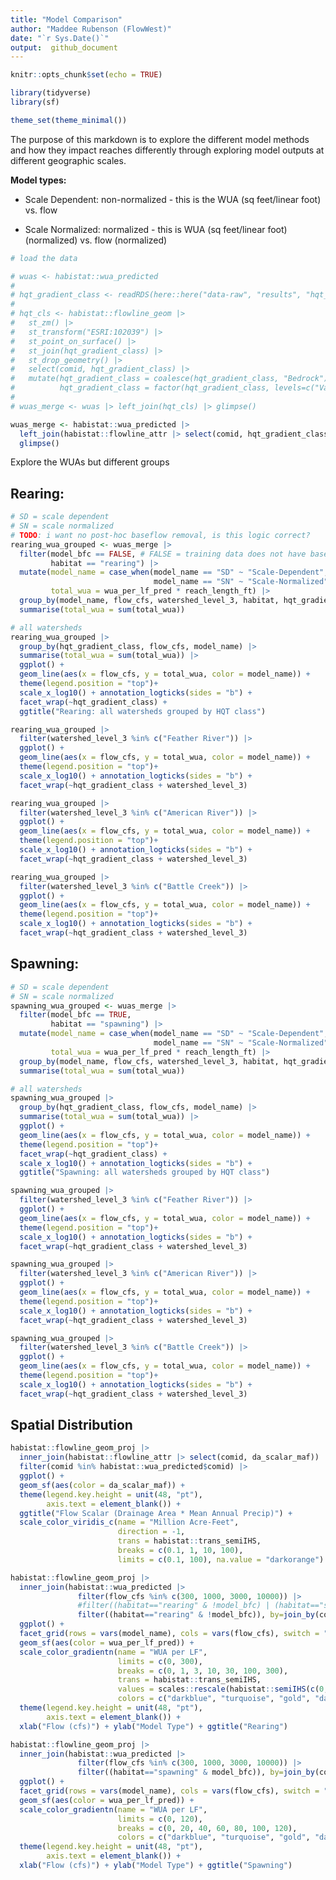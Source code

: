 ```yaml
---
title: "Model Comparison"
author: "Maddee Rubenson (FlowWest)"
date: "`r Sys.Date()`"
output:  github_document
---
```


```r
knitr::opts_chunk$set(echo = TRUE)

library(tidyverse)
library(sf)

theme_set(theme_minimal())

```

The purpose of this markdown is to explore the different model methods and how they impact reaches differently through exploring model outputs at different geographic scales.

**Model types:**

-   Scale Dependent: non-normalized - this is the WUA (sq feet/linear foot) vs. flow

-   Scale Normalized: normalized - this is WUA (sq feet/linear foot) (normalized) vs. flow (normalized)

```r
# load the data

# wuas <- habistat::wua_predicted
# 
# hqt_gradient_class <- readRDS(here::here("data-raw", "results", "hqt_gradient_class.Rds"))
# 
# hqt_cls <- habistat::flowline_geom |>
#   st_zm() |>
#   st_transform("ESRI:102039") |> 
#   st_point_on_surface() |>
#   st_join(hqt_gradient_class) |>
#   st_drop_geometry() |> 
#   select(comid, hqt_gradient_class) |> 
#   mutate(hqt_gradient_class = coalesce(hqt_gradient_class, "Bedrock"),
#          hqt_gradient_class = factor(hqt_gradient_class, levels=c("Valley Lowland", "Valley Foothill", "Bedrock"))) 
# 
# wuas_merge <- wuas |> left_join(hqt_cls) |> glimpse()

wuas_merge <- habistat::wua_predicted |> 
  left_join(habistat::flowline_attr |> select(comid, hqt_gradient_class)) |>
  glimpse()
```

Explore the WUAs but different groups

## Rearing:

```r
# SD = scale dependent
# SN = scale normalized
# TODO: i want no post-hoc baseflow removal, is this logic correct?
rearing_wua_grouped <- wuas_merge |> 
  filter(model_bfc == FALSE, # FALSE = training data does not have baseflow channel = baseflow channel was removed
         habitat == "rearing") |> 
  mutate(model_name = case_when(model_name == "SD" ~ "Scale-Dependent",
                                model_name == "SN" ~ "Scale-Normalized"),
         total_wua = wua_per_lf_pred * reach_length_ft) |> 
  group_by(model_name, flow_cfs, watershed_level_3, habitat, hqt_gradient_class) |> 
  summarise(total_wua = sum(total_wua))

# all watersheds
rearing_wua_grouped |> 
  group_by(hqt_gradient_class, flow_cfs, model_name) |> 
  summarise(total_wua = sum(total_wua)) |> 
  ggplot() + 
  geom_line(aes(x = flow_cfs, y = total_wua, color = model_name)) +
  theme(legend.position = "top")+
  scale_x_log10() + annotation_logticks(sides = "b") +
  facet_wrap(~hqt_gradient_class) +
  ggtitle("Rearing: all watersheds grouped by HQT class")

rearing_wua_grouped |> 
  filter(watershed_level_3 %in% c("Feather River")) |> 
  ggplot() + 
  geom_line(aes(x = flow_cfs, y = total_wua, color = model_name)) +
  theme(legend.position = "top")+
  scale_x_log10() + annotation_logticks(sides = "b") +
  facet_wrap(~hqt_gradient_class + watershed_level_3)

rearing_wua_grouped |> 
  filter(watershed_level_3 %in% c("American River")) |> 
  ggplot() + 
  geom_line(aes(x = flow_cfs, y = total_wua, color = model_name)) +
  theme(legend.position = "top")+
  scale_x_log10() + annotation_logticks(sides = "b") +
  facet_wrap(~hqt_gradient_class + watershed_level_3)

rearing_wua_grouped |> 
  filter(watershed_level_3 %in% c("Battle Creek")) |> 
  ggplot() + 
  geom_line(aes(x = flow_cfs, y = total_wua, color = model_name)) +
  theme(legend.position = "top")+
  scale_x_log10() + annotation_logticks(sides = "b") +
  facet_wrap(~hqt_gradient_class + watershed_level_3)
```

## Spawning:

```r
# SD = scale dependent
# SN = scale normalized
spawning_wua_grouped <- wuas_merge |> 
  filter(model_bfc == TRUE,
         habitat == "spawning") |> 
  mutate(model_name = case_when(model_name == "SD" ~ "Scale-Dependent",
                                model_name == "SN" ~ "Scale-Normalized"),
         total_wua = wua_per_lf_pred * reach_length_ft) |> 
  group_by(model_name, flow_cfs, watershed_level_3, habitat, hqt_gradient_class) |> 
  summarise(total_wua = sum(total_wua))

# all watersheds
spawning_wua_grouped |> 
  group_by(hqt_gradient_class, flow_cfs, model_name) |> 
  summarise(total_wua = sum(total_wua)) |> 
  ggplot() + 
  geom_line(aes(x = flow_cfs, y = total_wua, color = model_name)) +
  theme(legend.position = "top")+
  facet_wrap(~hqt_gradient_class) + 
  scale_x_log10() + annotation_logticks(sides = "b") +
  ggtitle("Spawning: all watersheds grouped by HQT class") 

spawning_wua_grouped |> 
  filter(watershed_level_3 %in% c("Feather River")) |> 
  ggplot() + 
  geom_line(aes(x = flow_cfs, y = total_wua, color = model_name)) +
  theme(legend.position = "top")+
  scale_x_log10() + annotation_logticks(sides = "b") +
  facet_wrap(~hqt_gradient_class + watershed_level_3)

spawning_wua_grouped |> 
  filter(watershed_level_3 %in% c("American River")) |> 
  ggplot() + 
  geom_line(aes(x = flow_cfs, y = total_wua, color = model_name)) +
  theme(legend.position = "top")+
  scale_x_log10() + annotation_logticks(sides = "b") +
  facet_wrap(~hqt_gradient_class + watershed_level_3)

spawning_wua_grouped |> 
  filter(watershed_level_3 %in% c("Battle Creek")) |> 
  ggplot() + 
  geom_line(aes(x = flow_cfs, y = total_wua, color = model_name)) +
  theme(legend.position = "top")+
  scale_x_log10() + annotation_logticks(sides = "b") +
  facet_wrap(~hqt_gradient_class + watershed_level_3)
```

## Spatial Distribution

```r
habistat::flowline_geom_proj |>
  inner_join(habistat::flowline_attr |> select(comid, da_scalar_maf)) |>
  filter(comid %in% habistat::wua_predicted$comid) |>
  ggplot() +
  geom_sf(aes(color = da_scalar_maf)) + 
  theme(legend.key.height = unit(48, "pt"),
        axis.text = element_blank()) + 
  ggtitle("Flow Scalar (Drainage Area * Mean Annual Precip)") + 
  scale_color_viridis_c(name = "Million Acre-Feet", 
                        direction = -1, 
                        trans = habistat::trans_semiIHS, 
                        breaks = c(0.1, 1, 10, 100), 
                        limits = c(0.1, 100), na.value = "darkorange")
```

```r
habistat::flowline_geom_proj |>
  inner_join(habistat::wua_predicted |> 
               filter(flow_cfs %in% c(300, 1000, 3000, 10000)) |>
               #filter((habitat=="rearing" & !model_bfc) | (habitat=="spawning" & model_bfc))
               filter((habitat=="rearing" & !model_bfc)), by=join_by(comid)) |>
  ggplot() +
  facet_grid(rows = vars(model_name), cols = vars(flow_cfs), switch = "both") + 
  geom_sf(aes(color = wua_per_lf_pred)) + 
  scale_color_gradientn(name = "WUA per LF",
                        limits = c(0, 300),
                        breaks = c(0, 1, 3, 10, 30, 100, 300), 
                        trans = habistat::trans_semiIHS,
                        values = scales::rescale(habistat::semiIHS(c(0, 1, 3, 10, 30, 100, 300))),
                        colors = c("darkblue", "turquoise", "gold", "darkorange", "darkred", "violetred4", "mediumvioletred")) + 
  theme(legend.key.height = unit(48, "pt"),
        axis.text = element_blank()) + 
  xlab("Flow (cfs)") + ylab("Model Type") + ggtitle("Rearing")
```

```r
habistat::flowline_geom_proj |>
  inner_join(habistat::wua_predicted |> 
               filter(flow_cfs %in% c(300, 1000, 3000, 10000)) |>
               filter((habitat=="spawning" & model_bfc)), by=join_by(comid)) |>
  ggplot() +
  facet_grid(rows = vars(model_name), cols = vars(flow_cfs), switch = "both") + 
  geom_sf(aes(color = wua_per_lf_pred)) + 
  scale_color_gradientn(name = "WUA per LF",
                        limits = c(0, 120),
                        breaks = c(0, 20, 40, 60, 80, 100, 120), 
                        colors = c("darkblue", "turquoise", "gold", "darkorange", "darkred", "violetred4", "mediumvioletred")) + 
  theme(legend.key.height = unit(48, "pt"),
        axis.text = element_blank()) + 
  xlab("Flow (cfs)") + ylab("Model Type") + ggtitle("Spawning")
```
